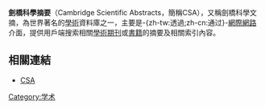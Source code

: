 '''劍橋科學摘要'''（Cambridge Scientific Abstracts，簡稱CSA），又稱劍橋科學文摘，為世界著名的[[學術|學術]]資料庫之一，主要是-{zh-tw:透過;zh-cn:通过}-[[網際網路|網際網路]]介面，提供用戶端搜索相關[[學術期刊|學術期刊]]或[[書籍|書籍]]的摘要及相關索引內容。

== 相關連結 ==

*[http://www.csa.com/ CSA]{{Wayback|url=http://www.csa.com/ |date=20150908185617 }}

{{网络小作品}}

[[Category:学术|Category:学术]]